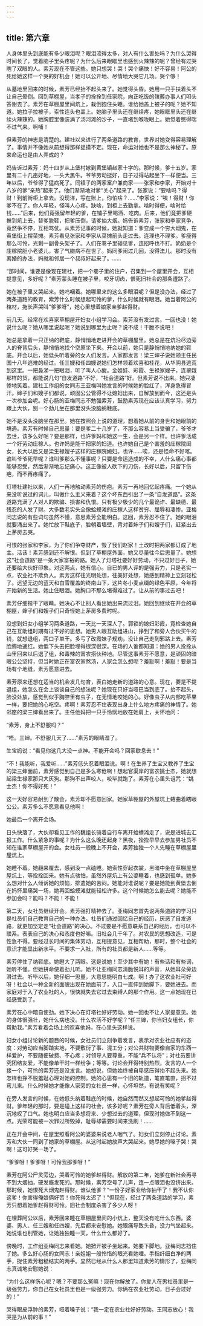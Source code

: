 ```yaml
---
---
---
```

title: 第六章
---




人身体里头到底能有多少眼泪呢？眼泪流得太多，对人有什么害处吗？为什么哭得时间长了，觉着脑子里头疼呢？为什么后来眼眶里也感到火辣辣的呢？曾经有过哭瞎了双眼的人。索芳现在不管这些。她只想哭！哭！哭个痛快！好不容易！阿公的死给她这样一个哭的好机会！她可以公开地、尽情地大哭它几场。哭个够！

从墓地里回来的时候，素芳已经抬不起头来了。她觉得头昏。她用一只手扶着头不让自己晕倒。回到草棚屋，当孝子的拴拴到任家院，向正吃饭的殡葬办事人们叩头答谢去了。素芳在草棚屋里间炕上，栽倒抱住头睡。谁给她盖上被子的呢？她不知道。她拉子拉被子，索性连头也盖上。她脑子里头还在继续疼，她眼眶里头还在继续火辣辣的。她胸腔里像装满了汤河滩的沙子，一直堵到喉咙眼上。她觉着憋得喘不过气来。啊哺！

但素芳的神志是清楚的。建社以来进行了两条道路的教育，世界对她变得容易理解了。事情并不像她从前想得那样捉摸不定。现在，命运对她也不是那么神秘了。原来命运也是由人弄成的？

妈告诉过素芳：妈十四岁从上堡村嫁到黄堡镇赵家十字的。那时候，爹十五岁。家里有二十几亩好地，一头大黑牛。爷爷劳动挺好，日子过得站起坐下一样便当。三年以后，爷爷得了猛病死了。同镇子的两家富户兼商家——张家和李家，开始对十八岁的爹“亲热”起来了。他们渐渐地对爹“关心”起来了。张家说：“要啥吗？得财！到前街柜上拿去。没现洋，写在账上，你怕啥？……”李家说：“唉！得财！你爹不在了。你人年轻，怪叫人心疼。缺啥，到柜上去勤拿。啥时得便，啥时给钱……”后来，他们竟强留年轻的爹，在铺子里喝酒、吃肉。后来，他们竟把爹硬推到炕上去，替爹脱鞋，把爹压倒，请爹抽大烟。妈告诉素芳，张家和李家竞争，竟然争不停，互相骂仗。从素芳记事的时候，她就知道：爹变成一个穷大烟鬼，在黄堡街上摆菜摊。素芳看见张家和李家从菜摊前头走过去。连理也不理爹。爹瘦得那么可怜，光剩一副骨头架子了。人们在巷子里碰见爹，连招呼也不打。奶奶是个庄稼院胆小老婆儿，害了气臌病不在世了。妈同爹闹过几回，没得法儿。那时没有离婚的办法，妈就和邻居一个叔叔好起来了。……

“那时间，谁要是像现在建社，把一个巷子里的住户，召集到一个屋里开会，互相提意见，多好呢？”素芳蒙头睡在被子里，咬牙切齿，恨死旧社会的那条遭路了。

她在被子里又哭起来。她呜咽着。她哪里来的这么多眼泪呢？但是没办法，经过了两条道路的教育，索芳什么时候想起可怜的爹，什么时候就有眼泪。她当着阿公的棺材，拖长声哭叫“爹爹呀”，她心里想着娘家亲爹赵得财。

前几天。经常在欢喜家草棚屋开妇女小组学习会。索芳没有发过言。一回也没！她说什么呢？她从哪里说起呢？她说到哪里为止呢？说不成！干脆不说吧！

她总是拿着一只正纳的鞋底，静悄悄地走进开会的草棚屋里。她总是在炕沿尽边旁人的脊背后头，静悄悄地找个空原坐下来。开会以前，她只是静悄悄地纳她的鞋底。开会以后，她低头听着旁的女人们发言。人家都发言！梁三婶子说她领主任民国十八年逃难的经过。任三嫂和任四嫂说她们怎样领着欢喜和桂花，从华阴县逃荒到这里。一把鼻涕一把眼泪，听了叫人心酸。金姐娃、彩霞、生禄家嫂子，连翠娥那样的货，都能说几句“自发道路”不好，“社会道路”好。但素芳说不出来。她只凄惨地笑着。建社工作组的女同志王亚梅叫她发言的时候她的脸红了，浑身急得冒汗。婶子们和嫂子们都说，顽固公公管得不让媳妇出来，自解放到而今，这还是头一次参加会呢。好心肠的亚梅同志不勉强索芳，鼓励素芳现在应该认真学习，努力跟上大伙，别一个劲儿坐在那里没头没脑纳鞋底。

她不是没头没脑坐在那里。她在按照会上说的道理，想着她从前的身世和她眼前的境遇。素芳有时候自己思量：要是爹二十几岁了，不那么容易上当受骗了，爷爷才去世，该多么好呢？要是那样，也许爹妈和她这一生，会是另一个样。也许爹活成一个好劳动庄稼人。也许妈是能干把家的妇道。也许她自己是个害羞的庄稼院闺女，长大以后又是梁生禄嫂子这样的庄稼院媳妇。也许……唉，还是怪命不好喀。谁叫爷爷死早呢？谁叫爹那么不懂事呢？只要是命运造成的不幸，人什么痛心事都能够忍受，然后渐渐地忘记痛心。这正像被人砍下的刀伤，长好以后，只留下伤疤，而不再疼痛了。

灯塔社建社以来，人们一再地触动素芳的伤疤。素芳一再地回忆起疼痛。一个她从来没听说过的词儿，叫做什么主义来着？这个坏东西引出了一条“自发道路”。这条道路充满了人对人的欺骗、损害和仇恨。只有极少极少的几个最诡诈、最缺德、最残忍的人发了财。大多数老实头全像蛤蟆滩的庄稼人这样贫穷、屈辱和凄惨。亚梅同志说的有些词句虽然不懂，意思素芳全能明白。这回，素芳忍不住了。她的眼泪就要涌出来了。她忙放下鞋底子，脸朝着墙壁，背对着婶子们和嫂子们，赶紧出去上茅房去哭。

可恨的张家和李家，为了你们争夺财产，毁了我们赵家！土改时把两家都订成了地主。活该！素芳感到还不解恨。但到了草棚屋外面，她又尽量往今后思量了。她想这“社会道路”是一条大家富裕的路。她入了灯塔社要好好劳动，不只过好日子，她还要给大伙好印象。对这两点，她有信心。自已的男人评的是强劳力，只是老实一点，农业社不欺负人。素芳这样往光明处想，往美好处想，她感到精神上立刻轻松了。远望无边的蓝天和白雪覆盖的终南山下，这片冬小麦点缀的绿色平原，今年将开始新的生活。她止住眼泪。她胸口不那么堵得难过了。让从前的事过去吧！

素芳仔细揩干了眼睛。她决心不让别人看出她出来流过泪。她回到继续在开会的草棚屋，婶子们和嫂子们只奇怪她上茅房多费时呢。

没想到妇女小组学习两条道路，一天比一天深人了。郭锁的媳妇彩霞，竟检查她自己在互助组时期有过不好的思想。她男人眼互助组进山，挣到了和旁人合伙买牛的钱，就想退组，两口子单干。多亏了改霞妹子规劝，没让自己走到邪路上去。素芳脸腾地通红。她低下头去把脸埋得很深很深。在场的人谁都知道：她的男人拴拴从山里回来以后退了组，和毒辣的富农搭伙种地。尽管这事素芳不愿意，是顽固的暗眼公公坚持，但当时她正在富农家熬汤，人家会怎么想呢？羞耻啊！羞耻！要是当场有个地缝，素芳愿意进去。

素芳原来还想在适当的机会发几句育，表白她走新的道路的心意。现在，要是不提退组，她怎么在会上谈谈自己的想法呢？她现在只好当哑巴当到底了。抬不起头，脸没处放，感觉到似乎胸腔里有虫子，在无情地咬她的心。好像虫子从内部吃苹果一样，要把她的心吃空。疼啊！素芳忍不住表现出身上什么地方疼痛的神情了。她邻座的梁三婶看出来了。主任他妈把一只手怜悯地放在她肩上，关怀地问：

“素芳，身上不舒服吗？”

“唔。三婶。不舒服几天了……”素芳的眼睛湿了。

生宝妈说：“看见你这几大没一点神。不能开会吗？回家歇息去！”

“不！我能听，我爱听……”素芳低头忍着眼泪说。啊！在生养了生宝又教养了生宝的梁三婶面前，素芳感觉到自己是多么寒伧啊！想起官渠岸的富农姚士杰，她就想起梁生禄家那只大灰狗。那狗不出声咬人，咬毕就跑了。素芳在心里头诅咒：“姚士杰！你不得好死！”

这一天好容易耐到了散会，素芳却不愿意回家。她家草棚屋的外屋坑上蜷曲着瞎眼公公。素芳多么不愿意看见他啊！

她最后一个离开会场。

日头快落了，大伙却看见工作的魏组长骑着自行车离开蛤蟆滩走了，说是进城去汇报工作。什么紧急的事呢？为什么这么晚还起身？黑夜，拴拴早早去参加男社员不知在谁家草棚屋开的会。女社员一般晚上不开会，素芳独独一个人先睡在草棚屋里屋炕上。

她睡不着。她翻来覆去，感到没一点磕睡。她索性穿起衣裳，黑暗中坐在草棚屋里屋炕上，等拴拴回来。她有点骇怕，虽然外屋炕上有公婆睡着，也感到孤单。她多么想对什么人倾诉她的烦恼，排遣她的苦闷。她能对谁说呢？要是她能到黄堡去倒在妈怀里痛哭一场，她再回蛤蟆滩就能轻松许多。这个时候她怎么能去呢？她能不参加会吗？能吗？不能！不能！

第二天，女社员继续开会。素芳强打精神去了。亚梅同志首先说两条道路的学习只是社员们自己教育自己的一种办法。社员们通过回忆自己的经历，厌恶了自发道路，就更加坚定走“社会道路”的决心。不过要是不愿意联系自己的经历，也可以不联系。表表自己的决心和态度也好嘛。旧社会几千年了。对农民的思想改造，可是性急不得。要经过长时间的集体劳动，互相提意见，互相帮助，那时，整个社会的意识才能显出新水平。不要求一入社，所有的社员都是新人……等等。

素芳停住了纳鞋底。她瞪大了两眼。这是说她！至少其中有她！有些话和有些词，她听不懂。但她拼命使着劲儿听。她不让亚梅同志清脆悦耳的声音，从她耳朵旁边滑过去。听毕以后，她仔细一思量，大意思能明白七成。啊！办了这农业社可好呀！社会以一种全新的面貌出现在她面前了，入口一直伸到她脚下，要她进去。而家庭对于入了农业社的人，很快就失去它过去束缚人的那个作用。这一点她现在已经感受到了。

素芳在心中暗自使劲。她下决心在灯塔社好好劳动。她一回也不让人家提意见。她的身体很强壮，她什么病也没。什么农活不好学呢？“任三婶，你当妇女组长，你帮助我。”素芳看着会场上的欢喜他妈，在心里头这样说。

妇女小组讨论新的题目的时候，女社员们立刻争着发言，表示对农业社应有的态度：对劳动应当脚踏实地，不要敷衍了事、混工分；对公共财物要像自家的东西一样爱护，不要随便破费、不心疼；对领导人要尊重，不能“兵不认将”；对社员要讲究团结友爱，不能像单干时一样纷争；等等。讨论会开得特别热烈，发言的人一个接一个，可怜的索芳还是没发言。她想说，但她始终被自卑感压得抬不起头来。她怎样也挣不脱羞耻心理对她的控制。她的心思有一个旧的轨道，笔直笔直，拐不过弯儿来。什么时候她才能像人家旁的女社员一样，心怀坦然，有说有笑呢？

在旁人发言的时候，在她低头纳着鞋底的时候，她自然而然又想起可怜的她爹赵得财。爹年轻的那时，要是碰上这样的杜会，该多好呢？素芳在旁人背后低着头，深沉地叹了口气。她也明白应当多想将来、少想过去的道理，但现时她做不到这一点。光荣可能被一次罪过所毁掉，耻辱却需要时间来洗刷！……

正在开会中间，在屋里照看阿公的婆婆来说老人咽气了。妇女们立刻停止讨论。素芳和大伙一同到了她家的草棚屋。从这时起她放声大哭起来。她尽她的嗓子哭！哭啊！这可好哭一场了。

“爹爹呀！爹爹呀！可怜我那爹呀！”

素芳在阿公尸灵旁边，哭着可怜的她爹赵得财。解放的第二年，她爹在新社会再寻不到大烟抽，硬发瘾发死的。那时候，素芳空号了儿声，连一点眼泪也没挤出来。那时候，她恨死大烟鬼赵得财。谁认他爹？“一份子好家业给你抽干了！我不认你这爹！你害得俺娘俩好苦！你死得太迟了！”但现在，经过了两条道路的学习，素芳只想着她爹赵得财可怜。旧社会制度杀害了多少人呀！

在埋葬阿公以后，素芳回来睡在草棚屋里间的小炕上，整天没有吃什么东西。婆婆、男人、任三嫂和任四嫂，先后都来安慰她。她眼痛导致头昏，没力气坐起来。她说谁也别管她，让她独独睡一天，什么什么都好了。

傍晚时，工作组亚梅同志来看她。她掀开被子坐起来。她要下脚地。亚梅同志挡住了她。多么好心肠的女同志！亲姐姐一般怜惜的眼光看她哩。手指纤细白净的两手，捉住素芳粗糙结实的两手。显然已经从什么人那里知道素芳的情形了，亚梅同志真诚地安慰她说：

“为什么这样伤心呢？嗯？不要那么冤嘛！现在你解放了。你爱人在男社员里是一级强劳力，你自己在女社员里也是一级强劳力。你俩在农业社劳动，日子会过好的！”

哭得眼皮浮肿的素芳，哑着嗓子说：“我一定在农业社好好劳动。王同志放心！我哭是为从前的事！”





